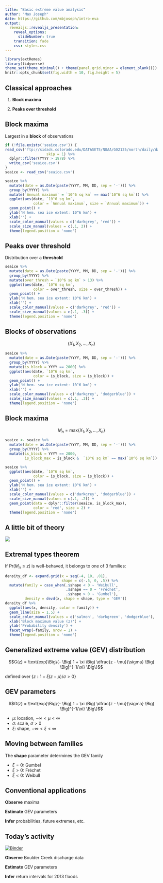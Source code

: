 ```yaml
---
title: "Basic extreme value analysis"
author: "Max Joseph"
date: https://github.com/mbjoseph/intro-eva
output: 
  revealjs::revealjs_presentation:
    reveal_options:
      slideNumber: true
    transition: fade
    css: styles.css
---
```



```r
library(extRemes)
library(tidyverse)
theme_set(theme_minimal() + theme(panel.grid.minor = element_blank()))
knitr::opts_chunk$set(fig.width = 10, fig.height = 5)
```

## Classical approaches

1. **Block maxima**

2. **Peaks over threshold**

## Block maxima

Largest in a **block** of observations

```r
if (!file.exists('seaice.csv')) {
read_csv('ftp://sidads.colorado.edu/DATASETS/NOAA/G02135/north/daily/data/N_seaice_extent_daily_v3.0.csv', 
                   skip = 1) %>%
  dplyr::filter(YYYY > 1978) %>%
  write_csv('seaice.csv')
}
seaice <- read_csv('seaice.csv')

seaice %>%
  mutate(date = as.Date(paste(YYYY, MM, DD, sep = '-'))) %>%
  group_by(YYYY) %>%
  mutate(`Annual maximum` = `10^6 sq km` == max(`10^6 sq km`)) %>%
  ggplot(aes(date, `10^6 sq km`, 
             color = `Annual maximum`, size = `Annual maximum`)) + 
  geom_point() + 
  ylab('N hem. sea ice extent: 10^6 km') + 
  xlab('') + 
  scale_color_manual(values = c('darkgrey', 'red')) + 
  scale_size_manual(values = c(.1, 2)) + 
  theme(legend.position = 'none')
```

## Peaks over threshold

Distribution over a **threshold**

```r
seaice %>%
  mutate(date = as.Date(paste(YYYY, MM, DD, sep = '-'))) %>%
  group_by(YYYY) %>%
  mutate(over_thresh = `10^6 sq km` > 13) %>%
  ggplot(aes(date, `10^6 sq km`, 
             color = over_thresh, size = over_thresh)) + 
  geom_point() + 
  ylab('N hem. sea ice extent: 10^6 km') + 
  xlab('') + 
  scale_color_manual(values = c('darkgrey', 'red')) + 
  scale_size_manual(values = c(.1, .3)) + 
  theme(legend.position = 'none')
```

## Blocks of observations

$$\{X_1, X_2, ..., X_n \}$$

```r
seaice %>%
  mutate(date = as.Date(paste(YYYY, MM, DD, sep = '-'))) %>%
  group_by(YYYY) %>%
  mutate(is_block = YYYY == 2000) %>%
  ggplot(aes(date, `10^6 sq km`, 
             color = is_block, size = is_block)) + 
  geom_point() + 
  ylab('N hem. sea ice extent: 10^6 km') + 
  xlab('') + 
  scale_color_manual(values = c('darkgrey', 'dodgerblue')) + 
  scale_size_manual(values = c(.1, .3)) + 
  theme(legend.position = 'none')
```

## Block maxima

$$M_n = \text{max}\{X_1, X_2, ..., X_n \}$$

```r
seaice <- seaice %>%
  mutate(date = as.Date(paste(YYYY, MM, DD, sep = '-'))) %>%
  group_by(YYYY) %>%
  mutate(is_block = YYYY == 2000, 
         is_block_max = is_block &  `10^6 sq km` == max(`10^6 sq km`)) 

seaice %>%
  ggplot(aes(date, `10^6 sq km`, 
             color = is_block, size = is_block)) + 
  geom_point() + 
  ylab('N hem. sea ice extent: 10^6 km') + 
  xlab('') + 
  scale_color_manual(values = c('darkgrey', 'dodgerblue')) + 
  scale_size_manual(values = c(.1, .2)) + 
  geom_point(data = dplyr::filter(seaice, is_block_max), 
             color = 'red', size = 2) + 
  theme(legend.position = 'none')
```

## A little bit of theory

![](https://media.giphy.com/media/BmmfETghGOPrW/giphy.gif)

## Extremal types theorem

If $\text{Pr}(M_n \leq z)$ is well-behaved, it belongs to one of 3 families:

```r
density_df <- expand.grid(x = seq(-4, 10, .01), 
                          shape = c(-.5, 0, .5)) %>%
  mutate(family = case_when(.$shape < 0 ~ 'Weibull', 
                            .$shape == 0 ~ 'Fréchet', 
                            .$shape > 0 ~ 'Gumbel'),
         density = devd(x, shape = shape, type = 'GEV'))
density_df %>%
  ggplot(aes(x, density, color = family)) + 
  geom_line(size = 1.5) + 
  scale_color_manual(values = c('salmon', 'darkgreen', 'dodgerblue'), 'Family') + 
  xlab('Block maximum value (z)') + 
  ylab('Probability density') + 
  facet_wrap(~family, nrow = 1) + 
  theme(legend.position = 'none')
```


## Generalized extreme value (GEV) distribution

$$G(z) = \text{exp}\Big\{- \Big[ 1 + \xi \Big( \dfrac{z - \mu}{\sigma} \Big) \Big]^{-1/\xi} \Big\}$$

defined over $\{z: 1 + \xi (z - \mu)/\sigma \gt 0 \}$


## GEV parameters

$$G(z) = \text{exp}\Big\{- \Big[ 1 + \xi \Big( \dfrac{z - \mu}{\sigma} \Big) \Big]^{-1/\xi} \Big\}$$

- $\mu:$ location, $-\infty \lt \mu \lt \infty$
- $\sigma:$ scale, $\sigma \gt 0$
- $\xi:$ shape, $-\infty \lt \xi \lt \infty$


## Moving between families

The **shape** parameter determines the GEV family

- $\xi = 0$: Gumbel
- $\xi \gt 0$: Fréchet
- $\xi \lt 0$: Weibull


## Conventional applications

**Observe** maxima

**Estimate** GEV parameters

**Infer** probabilities, future extremes, etc.


## Today's activity

[![Binder](https://dl.dropboxusercontent.com/s/aqbfp8dkp0iw4k9/launch_Rstudio.svg?dl=0)](https://mybinder.org/v2/gh/mbjoseph/intro-eva/master?urlpath=rstudio)

**Observe** Boulder Creek discharge data

**Estimate** GEV parameters

**Infer** return intervals for 2013 floods

